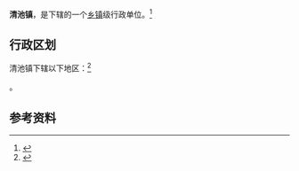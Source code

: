 {{中国乡级行政区|52/05/23/106/000}}

'''清池镇'''，是{{PRC admin/fullname|52/05/23/106/000|3}}下辖的一个[[乡镇|乡镇]]级行政单位。<ref>{{PRC admin/ref sgc|{{PRC admin/parent|52/05/23/106/000}}}}</ref>

== 行政区划 ==

清池镇下辖以下地区：<ref>{{PRC admin/ref sgc|52/05/23/106/000}}</ref>

{{PRC admin/children|52/05/23/106/000}}。

== 参考资料 ==

{{reflist}}

{{行政区划小作品}}
{{PRC admin/navcat|52/05/23/106/000}}